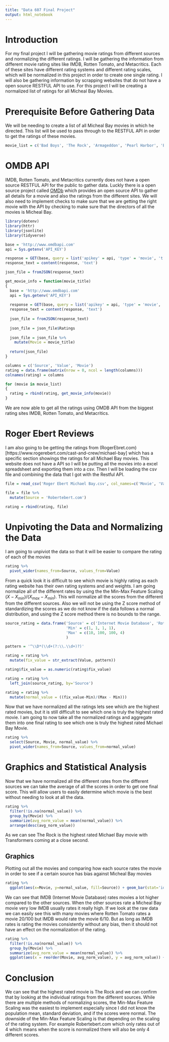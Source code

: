 ```yaml
---
title: "Data 607 Final Project"
output: html_notebook
---
```


# Introduction

For my final project I will be gathering movie ratings from different sources and normalizing the different ratings. I will be gathering the information from different movie rating sites like IMDB, Rotten Tomato, and Metacritics. Each of these sites have different rating systems and different rating scales, which will be normalized in this project in order to create one single rating. I will also be gathering information by scrapping websites that do not have a open source RESTFUL API to use. For this project I will be creating a normalized list of ratings for all Micheal Bay Movies.


# Prerequisite Before Gathering Data

We will be needing to create a list of all Micheal Bay movies in which he directed. This list will be used to pass through to the RESTFUL API in order to get the ratings of these movies.
```r
movie_list = c('Bad Boys', 'The Rock', 'Armageddon', 'Pearl Harbor', 'Bad Boys II', 'The Island', 'Transformers', 'Transformers: Revenge of the Fallen', 'Transformers: Dark of the Moon', 'Pain & Gain', 'Transformers: Age of Extinction', 'Transformers: The Last Knight')
```


# OMDB API

IMDB, Rotten Tomato, and Metacritics currently does not have a open source RESTFUL API for the public to gather data. Luckly there is a open source project called [OMDb]('http://www.omdbapi.com/') which provides an open source API to gather all details for a movie and also the ratings from the different sites. We will also need to implement checks to make sure that we are getting the right movie with the API by checking to make sure that the directors of all the movies is Micheal Bay.

```r
library(dotenv)
library(httr)
library(jsonlite)
library(tidyverse)
```

```r
base = 'http://www.omdbapi.com'
api = Sys.getenv('API_KEY')

response = GET(base, query = list('apikey' = api, 'type' = 'movie', 't' = 'bad boy'))
response_text = content(response, 'text')

json_file = fromJSON(response_text)
```

```r

get_movie_info = function(movie_title)
{
  base = 'http://www.omdbapi.com'
  api = Sys.getenv('API_KEY')
  
  response = GET(base, query = list('apikey' = api, 'type' = 'movie', 't' = movie_title))
  response_text = content(response, 'text')
  
  json_file = fromJSON(response_text)
  
  json_file = json_file$Ratings
  
  json_file = json_file %>%
    mutate(Movie = movie_title)
  
  return(json_file)
}
```

```r
columns = c('Source', 'Value', 'Movie')
rating = data.frame(matrix(nrow = 0, ncol = length(columns)))
colnames(rating) = columns

for (movie in movie_list)
{
  rating = rbind(rating, get_movie_info(movie))
}
```

We are now able to get all the ratings using OMDB API from the biggest rating sites IMDB, Rotten Tomato, and Metacritics. 

# Roger Ebert Reviews

I am also going to be getting the ratings from (RogerEbret.com)[https://www.rogerebert.com/cast-and-crew/michael-bay] which has a specific section showings the ratings for all Michael Bay movies. This website does not have a API so I will be putting all the movies into a excel spreadsheet and exporting them into a csv. Then I will be loading the csv file and combining the data that I got with the Restful API.

```r
file = read_csv('Roger Ebert Michael Bay.csv', col_names=c('Movie', 'Value'))

file = file %>%
  mutate(Source = 'Robertebert.com')

rating = rbind(rating, file)
```

# Unpivoting the Data and Normalizing the Data

I am going to unpiviot the data so that it will be easier to compare the rating of each of the movies
```r
rating %>%
  pivot_wider(names_from=Source, values_from=Value)
```

From a quick look it is difficult to see which movie is highly rating as each rating website has their own rating systems and and weights. I am going normalize all of the different rates by using the the Min-Max Feature Scaling $(X - X_{min})/(X_{max} - X_{min})$. This will normalize all the scores from the different from the different sources. Also we will not be using the Z score method of standardizing the scores as we do not know if the data follows a normal distribution, and using the Z score method there is no bounds to the range. 


```r
source_rating = data.frame('Source' = c('Internet Movie Database', 'Rotten Tomatoes', 'Metacritic', 'Robertebert.com'),
                           'Min' = c(1, 1, 1, 1),
                           'Max' = c(10, 100, 100, 4)
                           )
```

```r
pattern = '^\\D*(\\d+(?:\\.\\d+)?)'

rating = rating %>%
  mutate(fix_value = str_extract(Value, pattern))

rating$fix_value = as.numeric(rating$fix_value)
```

```r
rating = rating %>%
  left_join(source_rating, by='Source')
```

```r
rating = rating %>%
  mutate(normal_value = ((fix_value-Min)/(Max - Min)))
```

Now that we have normalized all the ratings lets see which are the highest rated movies, but it is still difficult to see which one is truly the highest rated movie. I am going to now take all the normalized ratings and aggregate them into one final rating to see which one is truly the highest rated Michael Bay Movie.

```r
rating %>%
  select(Source, Movie, normal_value) %>%
  pivot_wider(names_from=Source, values_from=normal_value)
```
# Graphics and Statistical Analysis

Now that we have normalized all the different rates from the different sources we can take the average of all the scores in order to get one final score. This will allow users to easily determine which movie is the best without needing to look at all the data.

```r
rating %>%
  filter(!is.na(normal_value)) %>%
  group_by(Movie) %>%
  summarize(avg_norm_value = mean(normal_value)) %>%
  arrange(desc(avg_norm_value))
```
As we can see The Rock is the highest rated Michael Bay movie with Transformers coming at a close second. 

## Graphics

Plotting out all the movies and comparing how each source rates the movie in order to see if a certain source has bias against Micheal Bay movies

```r
rating %>%
  ggplot(aes(x=Movie, y=normal_value, fill=Source)) + geom_bar(stat='identity', position=position_dodge()) + coord_flip()
```

We can see that IMDB (Internet Movie Database) rates movies a lot higher compared to the other sources. When the other sources rate a Micheal Bay movie very low IMDB usually rates it really high. If we look at the raw data we can easily see this with many movies where Rotten Tomato rates a movie 20/100 but IMDB would rate the movie 6/10. But as long as IMDB rates is rating the movies consistently without any bias, then it should not have an effect on the normalization of the rating. 

```r
rating %>%
  filter(!is.na(normal_value)) %>%
  group_by(Movie) %>%
  summarize(avg_norm_value = mean(normal_value)) %>%
  ggplot(aes(x = reorder(Movie, avg_norm_value), y = avg_norm_value)) + geom_bar(stat='identity') + coord_flip()
```


# Conclusion
We can see that the highest rated movie is The Rock and we can confirm that by looking at the individual ratings from the different sources. While there are multiple methods of normalizing scores, the Min-Max Feature Scaling was the easiest to implement especially since I did not know the population mean, standard deviation, and if the scores were normal. The downside of the Min-Max Feature Scaling is that depending on the scaling of the rating system. For example Robertebert.com which only rates out of 4 which means when the score is normalized there will also be only 4 different scores. 

